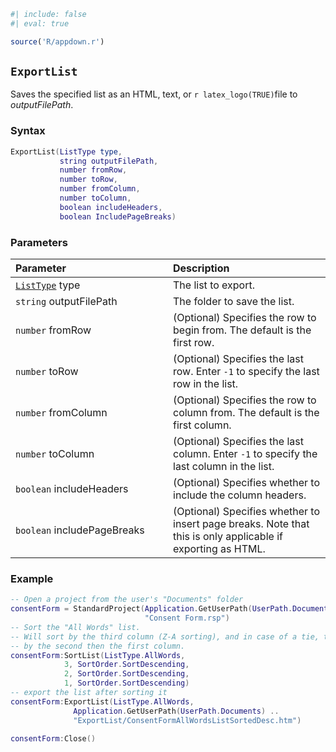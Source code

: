 ```r
#| include: false
#| eval: true

source('R/appdown.r')
```
::: {.minipage data-latex="{\textwidth}"}
## `ExportList` {#standard-exportlist}

Saves\index{lists!exporting} the specified list as an HTML, text, or `r latex_logo(TRUE)`file to *outputFilePath*.

### Syntax {-}

``` .lua
ExportList(ListType type,
           string outputFilePath,
           number fromRow,
           number toRow,
           number fromColumn,
           number toColumn,
           boolean includeHeaders,
           boolean IncludePageBreaks)
```

### Parameters {-}

**Parameter** | **Description**
| :-- | :-- |
| [`ListType`](#listtype) type | The list to export. |
| `string` outputFilePath | The folder to save the list. |
| `number` fromRow | (Optional) Specifies the row to begin from. The default is the first row. |
| `number` toRow | (Optional) Specifies the last row. Enter `-1` to specify the last row in the list. |
| `number` fromColumn | (Optional) Specifies the row to column from. The default is the first column. |
| `number` toColumn | (Optional) Specifies the last column. Enter `-1` to specify the last column in the list. |
| `boolean` includeHeaders | (Optional) Specifies whether to include the column headers. |
| `boolean` includePageBreaks | (Optional) Specifies whether to insert page breaks. Note that this is only applicable if exporting as HTML. |

### Example\index{examples!exporting lists} {-}

``` .lua
-- Open a project from the user's "Documents" folder
consentForm = StandardProject(Application.GetUserPath(UserPath.Documents) ..
                              "Consent Form.rsp")
-- Sort the "All Words" list.
-- Will sort by the third column (Z-A sorting), and in case of a tie, then sort
-- by the second then the first column.
consentForm:SortList(ListType.AllWords,
            3, SortOrder.SortDescending,
            2, SortOrder.SortDescending,
            1, SortOrder.SortDescending)
-- export the list after sorting it
consentForm:ExportList(ListType.AllWords,
              Application.GetUserPath(UserPath.Documents) ..
              "ExportList/ConsentFormAllWordsListSortedDesc.htm")

consentForm:Close()
```
:::